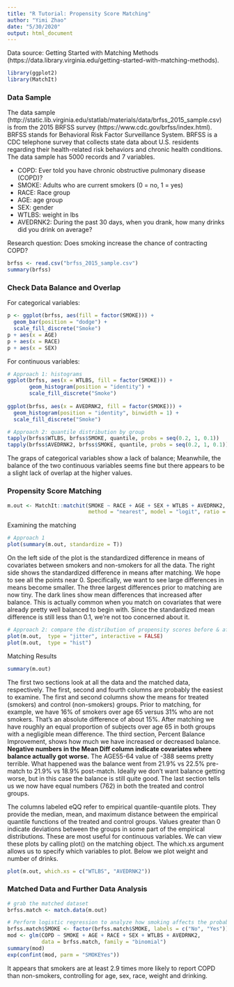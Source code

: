 ```yaml
---
title: "R Tutorial: Propensity Score Matching"
author: "Yimi Zhao"
date: "5/30/2020"
output: html_document
---
```


Data source: Getting Started with Matching Methods (https://data.library.virginia.edu/getting-started-with-matching-methods).  

```r
library(ggplot2)
library(MatchIt)

```

### Data Sample  
The data sample (http://static.lib.virginia.edu/statlab/materials/data/brfss_2015_sample.csv) is from the 2015 BRFSS survey (https://www.cdc.gov/brfss/index.html). BRFSS stands for Behavioral Risk Factor Surveillance System. BRFSS is a CDC telephone survey that collects state data about U.S. residents regarding their health-related risk behaviors and chronic health conditions. The data sample has 5000 records and 7 variables.    

* COPD: Ever told you have chronic obstructive pulmonary disease (COPD)?  
* SMOKE: Adults who are current smokers (0 = no, 1 = yes)  
* RACE: Race group  
* AGE: age group  
* SEX: gender  
* WTLBS: weight in lbs  
* AVEDRNK2: During the past 30 days, when you drank, how many drinks did you drink on average?  

Research question: Does smoking increase the chance of contracting COPD?  


```r

brfss <- read.csv("brfss_2015_sample.csv")
summary(brfss)

```

### Check Data Balance and Overlap  
For categorical variables:  

```r
p <- ggplot(brfss, aes(fill = factor(SMOKE))) + 
  geom_bar(position = "dodge") + 
  scale_fill_discrete("Smoke")
p + aes(x = AGE)
p + aes(x = RACE)
p + aes(x = SEX)

```

For continuous variables:  

```r
# Approach 1: histograms
ggplot(brfss, aes(x = WTLBS, fill = factor(SMOKE))) + 
       geom_histogram(position = "identity") +
       scale_fill_discrete("Smoke")
 
ggplot(brfss, aes(x = AVEDRNK2, fill = factor(SMOKE))) + 
  geom_histogram(position = "identity", binwidth = 1) +
  scale_fill_discrete("Smoke")

# Approach 2: quantile distribution by group
tapply(brfss$WTLBS, brfss$SMOKE, quantile, probs = seq(0.2, 1, 0.1))
tapply(brfss$AVEDRNK2, brfss$SMOKE, quantile, probs = seq(0.2, 1, 0.1))

```

The graps of categorical variables show a lack of balance; Meanwhile, the balance of the two continuous variables seems fine but there appears to be a slight lack of overlap at the higher values.

### Propensity Score Matching

```r
m.out <- MatchIt::matchit(SMOKE ~ RACE + AGE + SEX + WTLBS + AVEDRNK2, data = brfss, 
                          method = "nearest", model = "logit", ratio = 1, replace = F)

```

Examining the matching  

```r
# Approach 1
plot(summary(m.out, standardize = T))
```

On the left side of the plot is the standardized difference in means of covariates between smokers and non-smokers for all the data. The right side shows the standardized difference in means after matching. We hope to see all the points near 0. Specifically, we want to see large differences in means become smaller. The three largest differences prior to matching are now tiny. The dark lines show mean differences that increased after balance. This is actually common when you match on covariates that were already pretty well balanced to begin with. Since the standardized mean difference is still less than 0.1, we’re not too concerned about it.  


```r
# Approach 2: compare the distribution of propensity scores before & after matching
plot(m.out,  type = "jitter", interactive = FALSE)
plot(m.out,  type = "hist")
```

Matching Results  

```r
summary(m.out)

```

The first two sections look at all the data and the matched data, respectively. The first, second and fourth columns are probably the easiest to examine. The first and second columns show the means for treated (smokers) and control (non-smokers) groups. Prior to matching, for example, we have 16% of smokers over age 65 versus 31% who are not smokers. That’s an absolute difference of about 15%. After matching we have roughly an equal proportion of subjects over age 65 in both groups with a negligible mean difference. The third section, Percent Balance Improvement, shows how much we have increased or decreased balance. __Negative numbers in the Mean Diff column indicate covariates where balance actually got worse.__ The AGE55-64 value of -388 seems pretty terrible. What happened was the balance went from 21.9% vs 22.5% pre-match to 21.9% vs 18.9% post-match. Ideally we don’t want balance getting worse, but in this case the balance is still quite good. The last section tells us we now have equal numbers (762) in both the treated and control groups.  

The columns labeled eQQ refer to empirical quantile-quantile plots. They provide the median, mean, and maximum distance between the empirical quantile functions of the treated and control groups. Values greater than 0 indicate deviations between the groups in some part of the empirical distributions. These are most useful for continuous variables. We can view these plots by calling plot() on the matching object. The which.xs argument allows us to specify which variables to plot. Below we plot weight and number of drinks.  

```r
plot(m.out, which.xs = c("WTLBS", "AVEDRNK2"))

```

### Matched Data and Further Data Analysis

```r
# grab the matched dataset
brfss.match <- match.data(m.out)

# Perform logistic regression to analyze how smoking affects the probability of contracting COPD
brfss.match$SMOKE <- factor(brfss.match$SMOKE, labels = c("No", "Yes"))
mod <- glm(COPD ~ SMOKE + AGE + RACE + SEX + WTLBS + AVEDRNK2, 
           data = brfss.match, family = "binomial")
summary(mod)
exp(confint(mod, parm = "SMOKEYes"))

```

It appears that smokers are at least 2.9 times more likely to report COPD than non-smokers, controlling for age, sex, race, weight and drinking.  


